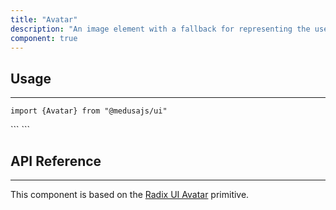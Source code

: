 ```yaml
---
title: "Avatar"
description: "An image element with a fallback for representing the user."
component: true
---
```


<ComponentExample name="avatar-demo" />

## Usage

---

<Snippet>```import {Avatar} from "@medusajs/ui"```</Snippet>

<Snippet>
  ```
  <Avatar
    src="https://avatars.githubusercontent.com/u/10656202?v=4"
    fallback="M"
  />
  ```
</Snippet>

## API Reference

---

This component is based on the [Radix UI Avatar](https://www.radix-ui.com/primitives/docs/components/avatar) primitive.

<ComponentProps component="avatar" />
